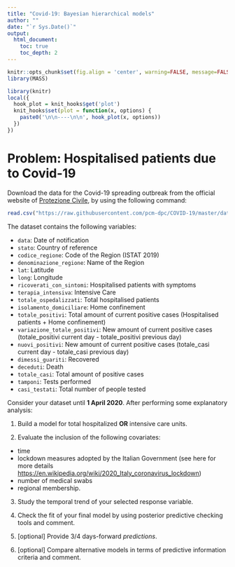 ```yaml
---
title: "Covid-19: Bayesian hierarchical models"
author: ""
date: "`r Sys.Date()`"
output:
  html_document:
    toc: true
    toc_depth: 2
---
```

```r
knitr::opts_chunk$set(fig.align = 'center', warning=FALSE, message=FALSE, fig.asp=0.7, dev='png', global.par = TRUE, dev.args=list(pointsize=10), fig.path = 'figs/')
library(MASS)
```
```r
library(knitr)
local({
  hook_plot = knit_hooks$get('plot')
  knit_hooks$set(plot = function(x, options) {
    paste0('\n\n----\n\n', hook_plot(x, options))
  })
})
```

# Problem: Hospitalised patients due to Covid-19

Download the data for the Covid-19 spreading outbreak from the official website of [Protezione Civile](https://github.com/pcm-dpc/COVID-19), by using the following command:

```r
read.csv("https://raw.githubusercontent.com/pcm-dpc/COVID-19/master/dati-regioni/dpc-covid19-ita-regioni.csv")
```

The dataset contains the following variables:

- ```data```: Date of notification
- ```stato```: Country of reference
- ```codice_regione```: Code of the Region (ISTAT 2019)
- ```denominazione_regione```: Name of the Region
- ```lat```: Latitude
- ```long```: Longitude
- ```ricoverati_con_sintomi```: Hospitalised patients with symptoms
- ```terapia_intensiva```: Intensive Care
- ```totale_ospedalizzati```: Total hospitalised patients
- ```isolamento_domiciliare```: Home confinement
- ```totale_positivi```: Total amount of current positive cases (Hospitalised patients + Home confinement)
- ```variazione_totale_positivi```: New amount of current positive cases (totale_positivi current day - totale_positivi previous day)
- ```nuovi_positivi```: New amount of current positive cases (totale_casi current day - totale_casi previous day)
- ```dimessi_guariti```: Recovered
- ```deceduti```: Death
- ```totale_casi```: Total amount of positive cases
- ```tamponi```: Tests performed
- ```casi_testati```: Total number of people tested

Consider your dataset until **1 April 2020**. After performing some explanatory analysis:

1. Build a model for total hospitalized **OR** intensive care units.

2. Evaluate the inclusion of the following covariates:

  + time
  + lockdown measures adopted by the Italian Government (see here for more details [https://en.wikipedia.org/wiki/2020_Italy_coronavirus_lockdown](https://en.wikipedia.org/wiki/2020_Italy_coronavirus_lockdown))
  + number of medical swabs
  + regional membership.

3. Study the temporal trend of your selected response variable. 

4. Check the fit of your final model by using posterior predictive checking tools and comment.

5. [optional] Provide 3/4 days-forward *predictions*.

6. [optional] Compare alternative models in terms of predictive information criteria and comment.











